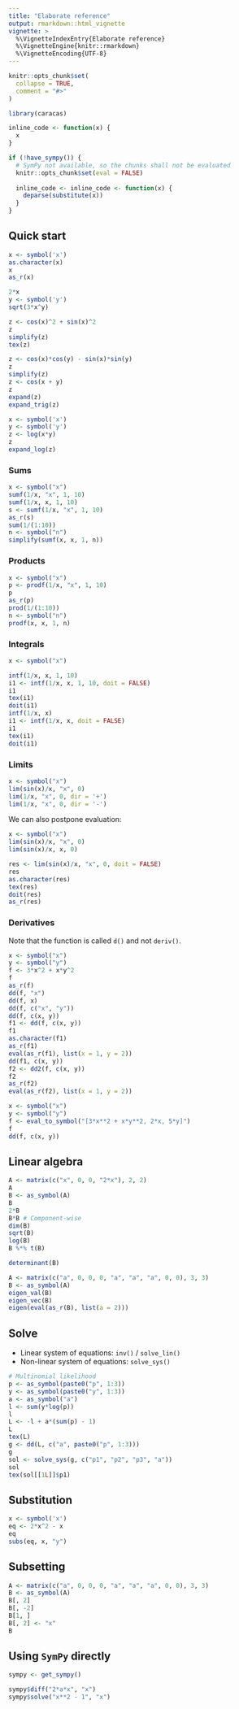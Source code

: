 ```yaml
---
title: "Elaborate reference"
output: rmarkdown::html_vignette
vignette: >
  %\VignetteIndexEntry{Elaborate reference}
  %\VignetteEngine{knitr::rmarkdown}
  %\VignetteEncoding{UTF-8}
---
```


```r
knitr::opts_chunk$set(
  collapse = TRUE,
  comment = "#>"
)
```

```r
library(caracas)
```

```r
inline_code <- function(x) {
  x
}

if (!have_sympy()) {
  # SymPy not available, so the chunks shall not be evaluated
  knitr::opts_chunk$set(eval = FALSE)
  
  inline_code <- inline_code <- function(x) {
    deparse(substitute(x))
  }
}
```


## Quick start

```r
x <- symbol('x')
as.character(x)
x
as_r(x)
```


```r
2*x
y <- symbol('y')
sqrt(3*x^y)
```

```r
z <- cos(x)^2 + sin(x)^2
z
simplify(z)
tex(z)
```

```r
z <- cos(x)*cos(y) - sin(x)*sin(y)
z
simplify(z)
z <- cos(x + y)
z
expand(z)
expand_trig(z)
```

```r
x <- symbol('x')
y <- symbol('y')
z <- log(x*y)
z
expand_log(z)
```


### Sums

```r
x <- symbol("x")
sumf(1/x, "x", 1, 10)
sumf(1/x, x, 1, 10)
s <- sumf(1/x, "x", 1, 10)
as_r(s)
sum(1/(1:10))
n <- symbol("n")
simplify(sumf(x, x, 1, n))
```


### Products

```r
x <- symbol("x")
p <- prodf(1/x, "x", 1, 10)
p
as_r(p)
prod(1/(1:10))
n <- symbol("n")
prodf(x, x, 1, n)
```


### Integrals

```r
x <- symbol("x")

intf(1/x, x, 1, 10)
i1 <- intf(1/x, x, 1, 10, doit = FALSE)
i1
tex(i1)
doit(i1)
intf(1/x, x)
i1 <- intf(1/x, x, doit = FALSE)
i1
tex(i1)
doit(i1)
```

### Limits


```r
x <- symbol("x")
lim(sin(x)/x, "x", 0)
lim(1/x, "x", 0, dir = '+')
lim(1/x, "x", 0, dir = '-')
```

We can also postpone evaluation:

```r
x <- symbol("x")
lim(sin(x)/x, "x", 0)
lim(sin(x)/x, x, 0)
```

```r
res <- lim(sin(x)/x, "x", 0, doit = FALSE)
res
as.character(res)
tex(res)
doit(res)
as_r(res)
```

### Derivatives

Note that the function is called `d()` and not `deriv()`.

```r
x <- symbol("x")
y <- symbol("y")
f <- 3*x^2 + x*y^2
f
as_r(f)
dd(f, "x")
dd(f, x)
dd(f, c("x", "y"))
dd(f, c(x, y))
f1 <- dd(f, c(x, y))
f1
as.character(f1)
as_r(f1)
eval(as_r(f1), list(x = 1, y = 2))
dd(f1, c(x, y))
f2 <- dd2(f, c(x, y))
f2
as_r(f2)
eval(as_r(f2), list(x = 1, y = 2))
```


```r
x <- symbol("x")
y <- symbol("y")
f <- eval_to_symbol("[3*x**2 + x*y**2, 2*x, 5*y]")
f
dd(f, c(x, y))
```


## Linear algebra

```r
A <- matrix(c("x", 0, 0, "2*x"), 2, 2)
A
B <- as_symbol(A)
B
2*B
B*B # Component-wise
dim(B)
sqrt(B)
log(B)
B %*% t(B)
```

```r
determinant(B)
```

```r
A <- matrix(c("a", 0, 0, 0, "a", "a", "a", 0, 0), 3, 3)
B <- as_symbol(A)
eigen_val(B)
eigen_vec(B)
eigen(eval(as_r(B), list(a = 2)))
```



## Solve

* Linear system of equations: `inv()` / `solve_lin()`
* Non-linear system of equations: `solve_sys()`

```r
# Multinomial likelihood
p <- as_symbol(paste0("p", 1:3))
y <- as_symbol(paste0("y", 1:3))
a <- as_symbol("a")
l <- sum(y*log(p))
l
L <- -l + a*(sum(p) - 1)
L
tex(L)
g <- dd(L, c("a", paste0("p", 1:3)))
g
sol <- solve_sys(g, c("p1", "p2", "p3", "a"))
sol
tex(sol[[1L]]$p1)
```

## Substitution

```r
x <- symbol('x')
eq <- 2*x^2 - x
eq
subs(eq, x, "y")
```

## Subsetting

```r
A <- matrix(c("a", 0, 0, 0, "a", "a", "a", 0, 0), 3, 3)
B <- as_symbol(A)
B[, 2]
B[, -2]
B[1, ]
B[, 2] <- "x"
B
```


## Using `SymPy` directly

```r
sympy <- get_sympy()
```

```r
sympy$diff("2*a*x", "x")
sympy$solve("x**2 - 1", "x")
```
